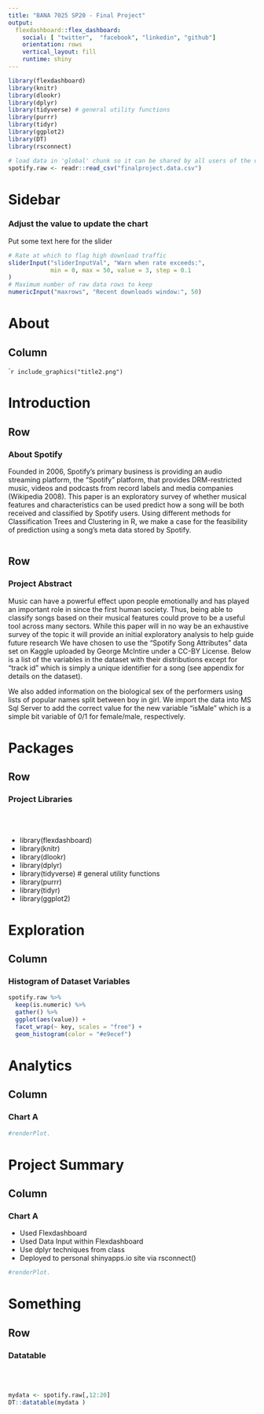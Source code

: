```yaml
---
title: "BANA 7025 SP20 - Final Project"
output: 
  flexdashboard::flex_dashboard:
    social: [ "twitter",  "facebook", "linkedin", "github"]
    orientation: rows
    vertical_layout: fill
    runtime: shiny
---
```


```r
library(flexdashboard)
library(knitr)
library(dlookr)
library(dplyr)
library(tidyverse) # general utility functions
library(purrr)
library(tidyr)
library(ggplot2)
library(DT)
library(rsconnect)

```

```r
# load data in 'global' chunk so it can be shared by all users of the dashboard
spotify.raw <- readr::read_csv("finalproject.data.csv")
```


Sidebar {.sidebar}
=======================================================================

### Adjust the value to update the chart

Put some text here for the slider


```r
# Rate at which to flag high download traffic
sliderInput("sliderInputVal", "Warn when rate exceeds:",
            min = 0, max = 50, value = 3, step = 0.1
)
# Maximum number of raw data rows to keep
numericInput("maxrows", "Recent downloads window:", 50)
```

About 
=======================================================================

Column {data-width=160, data-height=1800}
-----------------------------------------------------------------------

````r
include_graphics("title2.png") 
```




Introduction 
=======================================================================

Row {data-height=200}
-------------------------------------

### About Spotify
Founded in 2006, Spotify's primary business is providing an audio streaming platform, the "Spotify" platform, that provides DRM-restricted music, videos and podcasts from record labels and media companies (Wikipedia 2008).  This paper is an exploratory survey of whether musical features and characteristics can be used predict how a song will be both received and classified by Spotify users.  Using different methods for Classification Trees and Clustering in R, we make a case for the feasibility of prediction using a song's meta data stored by Spotify.

```r
```

Row {data-height=350}
-------------------------------------
   
### Project Abstract

Music can have a powerful effect upon people emotionally and has played an important role in since the first human society.  Thus, being able to classify songs based on their musical features could prove to be a useful tool across many sectors.  While this paper will in no way be an exhaustive survey of the topic it will provide an initial exploratory analysis to help guide future research
We have chosen to use the "Spotify Song Attributes" data set on Kaggle uploaded by George McIntire under a CC-BY License.  Below is a list of the variables in the dataset with their distributions except for "track id" which is simply a unique identifier for a song (see appendix for details on the dataset). 

We also added information on the biological sex of the performers using lists of popular names split between boy in girl.  We import the data into MS Sql Server to add the correct value for the new variable "isMale" which is a simple bit variable of 0/1 for female/male, respectively.


Packages 
=======================================================================

Row {data-height=200}
-------------------------------------
### Project Libraries

</br>
</br>

- library(flexdashboard)
- library(knitr)
- library(dlookr)
- library(dplyr)
- library(tidyverse) # general utility functions
- library(purrr)
- library(tidyr)
- library(ggplot2)


Exploration
=======================================================================

Column {data-width=650}
-----------------------------------------------------------------------

### Histogram of Dataset Variables


```r
spotify.raw %>%
  keep(is.numeric) %>% 
  gather() %>% 
  ggplot(aes(value)) +
  facet_wrap(~ key, scales = "free") +
  geom_histogram(color = "#e9ecef")
```






Analytics
=======================================================================

Column {data-width=650}
-----------------------------------------------------------------------

### Chart A


```r
#renderPlot. 
```


Project Summary
=======================================================================

Column {data-width=650}
-----------------------------------------------------------------------

### Chart A

- Used Flexdashboard
- Used Data Input within Flexdashboard
- Use dplyr techniques from class
- Deployed to personal shinyapps.io site via rsconnect()
```r
#renderPlot. 
```

Something
=======================================================================

Row {}
-----------------------------------------------------------------------

### Datatable
</br>
</br>

```r

mydata <- spotify.raw[,12:20]
DT::datatable(mydata )
```
